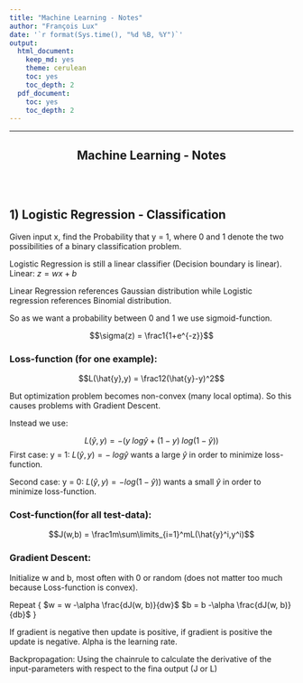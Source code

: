```yaml
---
title: "Machine Learning - Notes"
author: "François Lux"
date: '`r format(Sys.time(), "%d %B, %Y")`'
output:
  html_document:
    keep_md: yes
    theme: cerulean
    toc: yes
    toc_depth: 2
  pdf_document:
    toc: yes
    toc_depth: 2
---
```

***
<div style="text-align: center;" markdown="1">
# Machine Learning - Notes
</div>

<br><br>

## 1) Logistic Regression - Classification

Given input x, find the Probability that y = 1, where 0 and 1 denote the two possibilities of a binary classification problem. 

Logistic Regression is still a linear classifier (Decision boundary is linear).  
Linear: $z = wx + b$

Linear Regression references Gaussian distribution while Logistic regression references Binomial distribution.

So as we want a probability between 0 and 1 we use sigmoid-function.

$$\sigma(z) = \frac1{1+e^{-z}}$$

### Loss-function (for one example):
$$L(\hat{y},y) = \frac12(\hat{y}-y)^2$$

But optimization problem becomes non-convex (many local optima). So this causes problems with Gradient Descent.

Instead we use:  

$$L(\hat{y},y)=-(y\;log\hat{y} + (1 - y)\;log(1-\hat{y}))$$
First case: y = 1: $L(\hat{y},y)=-\;log\hat{y}$ wants a large $\hat{y}$ in order to minimize loss-function.  

Second case: y = 0: $L(\hat{y},y)=-log(1-\hat{y}))$ wants a small $\hat{y}$ in order to minimize loss-function.  

### Cost-function(for all test-data):  
$$J(w,b) = \frac1m\sum\limits_{i=1}^mL(\hat{y}^i,y^i)$$   

### Gradient Descent:

Initialize w and b, most often with 0 or random (does not matter too much because Loss-function is convex).

Repeat {
  $w = w -\alpha \frac{dJ(w, b)}{dw}$
  $b = b -\alpha \frac{dJ(w, b)}{db}$
}

If gradient is negative then update is positive, if gradient is positive the update is negative. Alpha is the learning rate. 

Backpropagation: Using the chainrule to calculate the derivative of the input-parameters with respect to the fina output (J or L)

 


